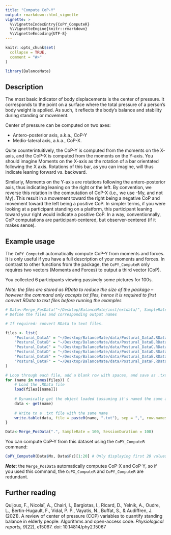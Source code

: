 ```yaml
---
title: "Compute CoP-Y"
output: rmarkdown::html_vignette
vignette: >
  %\VignetteIndexEntry{CoPY_ComputeR}
  %\VignetteEngine{knitr::rmarkdown}
  %\VignetteEncoding{UTF-8}
---
```


```r
knitr::opts_chunk$set(
  collapse = TRUE,
  comment = "#>"
)
```

```r
library(BalanceMate)
```

## Description

The most basic indicator of body displacements is the center of pressure. It corresponds to the point on a surface where the total pressure of a person's body weight is applied. As such, it reflects the body's balance and stability during standing or movement.

Center of pressure can be computed on two axes: 

- Antero-posterior axis, a.k.a., CoP-Y
- Medio-lateral axis, a.k.a., CoP-X.

Quite counterintuitively, the CoP-Y is computed from the moments on the X-axis, and the CoP-X is computed from the moments on the Y-axis. You should imagine Moments on the X-axis as the rotation of a bar orientated following the X axis. Rotations of this bar, as you can imagine, will thus indicate leaning forward vs. backward.

Similarly, Moments on the Y-axis are rotations following the antero-posterior axis, thus indicating leaning on the right or the left. By convention, we reverse this rotation in the computation of CoP-X (i.e., we use -My, and not My). This result in a movement toward the right being a negative CoP and movement toward the left being a positive CoP. In simpler terms, if you were looking at a participant standing on a platform, this participant leaning toward your right would indicate a positive CoP. In a way, conventionnally, CoP computations are participant-centered, but observer-centered (if it makes sense).

## Example usage

The `CoPY_ComputeR` automatically compute CoP-Y from moments and forces. It is only useful if you have a full description of your moments and forces. In contrast to other functions from the package, the `CoPY_ComputeR` only requires two vectors (Moments and Forces) to output a third vector (CoP).

You collected 6 participants viewing passively some pictures for 100s.

*Note: the files are stored as RData to reduce the size of the package -- however the command only accepts txt files, hence it is required to first convert RData to text files before running the examples*

```r
# Data<-Merge_PosData("~/Desktop/BalanceMate/inst/extdata/", SampleRate = 100, SessionDuration = 100)
# Define the files and corresponding output names

# If required: convert RData to text files.

files <- list(
    "Postural_DataA" = "~/Desktop/BalanceMate/data/Postural_DataA.RData",
    "Postural_DataB" = "~/Desktop/BalanceMate/data/Postural_DataB.RData",
    "Postural_DataC" = "~/Desktop/BalanceMate/data/Postural_DataC.RData",
    "Postural_DataD" = "~/Desktop/BalanceMate/data/Postural_DataD.RData",
    "Postural_DataE" = "~/Desktop/BalanceMate/data/Postural_DataE.RData",
    "Postural_DataF" = "~/Desktop/BalanceMate/data/Postural_DataF.RData"
)

# Loop through each file, add a blank row with spaces, and save as .txt
for (name in names(files)) {
    # Load the .RData file
    load(files[[name]])
    
    # Dynamically get the object loaded (assuming it's named the same as the file)
    data <- get(name)
    
    # Write to a .txt file with the same name
    write.table(data, file = paste0(name, ".txt"), sep = ",", row.names = FALSE, col.names = FALSE, quote = FALSE)
}

Data<-Merge_PosData(".", SampleRate = 100, SessionDuration = 100)


```

You can compute CoP-Y from this dataset using the `CoPY_ComputeR` command:

```r
CoPY_ComputeR(Data$Mx, Data$Fz)[1:20] # Only displaying first 20 values
```

***Note***: the `Merge_PosData` automatically computes CoP-X and CoP-Y, so if you used this command, the `CoPX_ComputeR` and `CoPY_ComputeR` are redundant.


## Further reading

Quijoux, F., Nicolaï, A., Chairi, I., Bargiotas, I., Ricard, D., Yelnik, A., Oudre, L., Bertin-Hugault, F., Vidal, P. P., Vayatis, N., Buffat, S., & Audiffren, J. (2021). A review of center of pressure (COP) variables to quantify standing balance in elderly people: Algorithms and open-access code. *Physiological reports, 9*(22), e15067. doi: 10.14814/phy2.15067


